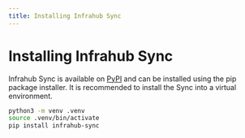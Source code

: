 ```yaml
---
title: Installing Infrahub Sync
---
```

# Installing Infrahub Sync

Infrahub Sync is available on [PyPI](https://pypi.org/project/infrahub-sync/) and can be installed using the pip package installer. It is recommended to install the Sync into a virtual environment.

```bash
python3 -m venv .venv
source .venv/bin/activate
pip install infrahub-sync
```
